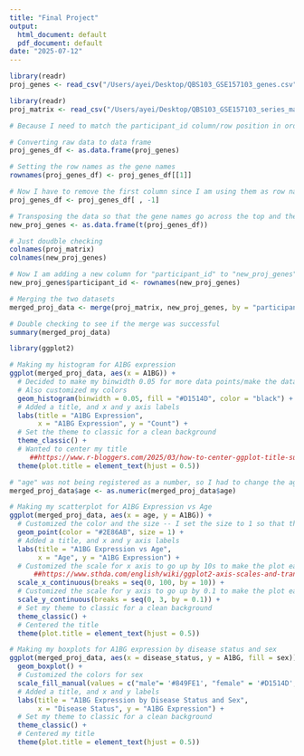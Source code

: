 ```yaml
---
title: "Final Project"
output:
  html_document: default
  pdf_document: default
date: "2025-07-12"
---
```


```r
library(readr)
proj_genes <- read_csv("/Users/ayei/Desktop/QBS103_GSE157103_genes.csv")
```
```r
library(readr)
proj_matrix <- read_csv("/Users/ayei/Desktop/QBS103_GSE157103_series_matrix-1.csv")
```

```r
# Because I need to match the participant_id column/row position in order to link the two data sets, I first need to transpose the gene data so the participant_id become rows.

# Converting raw data to data frame
proj_genes_df <- as.data.frame(proj_genes)

# Setting the row names as the gene names
rownames(proj_genes_df) <- proj_genes_df[[1]]

# Now I have to remove the first column since I am using them as row names
proj_genes_df <- proj_genes_df[ , -1]         

# Transposing the data so that the gene names go across the top and the participant ID's became the column
new_proj_genes <- as.data.frame(t(proj_genes_df))

# Just doudble checking
colnames(proj_matrix)
colnames(new_proj_genes)

# Now I am adding a new column for "participant_id" to "new_proj_genes" with the row names, so that when I merge the the two data together, "participant ID" becomes its own column
new_proj_genes$participant_id <- rownames(new_proj_genes)
```

```r
# Merging the two datasets
merged_proj_data <- merge(proj_matrix, new_proj_genes, by = "participant_id")

# Double checking to see if the merge was successful
summary(merged_proj_data)
```

```r
library(ggplot2)

# Making my histogram for A1BG expression
ggplot(merged_proj_data, aes(x = A1BG)) +
  # Decided to make my binwidth 0.05 for more data points/make the data points more distinct
  # Also customized my colors
  geom_histogram(binwidth = 0.05, fill = "#D1514D", color = "black") +
  # Added a title, and x and y axis labels
  labs(title = "A1BG Expression", 
       x = "A1BG Expression", y = "Count") +
  # Set the theme to classic for a clean background
  theme_classic() +
  # Wanted to center my title
     ##https://www.r-bloggers.com/2025/03/how-to-center-ggplot-title-subtitle-and-caption-in-ggplot2-with-r/
  theme(plot.title = element_text(hjust = 0.5)) 
```

```r
# "age" was not being registered as a number, so I had to change the age column to numeric
merged_proj_data$age <- as.numeric(merged_proj_data$age)

# Making my scatterplot for A1BG Expression vs Age
ggplot(merged_proj_data, aes(x = age, y = A1BG)) +
  # Customized the color and the size -- I set the size to 1 so that the point is more precise (when it was bigger, the points would overlap)
  geom_point(color = "#2E86AB", size = 1) +
  # Added a title, and x and y axis labels
  labs(title = "A1BG Expression vs Age",
       x = "Age", y = "A1BG Expression") +
  # Customized the scale for x axis to go up by 10s to make the plot easier to read
      ##https://www.sthda.com/english/wiki/ggplot2-axis-scales-and-transformations#google_vignette
  scale_x_continuous(breaks = seq(0, 100, by = 10)) +
  # Customized the scale for y axis to go up by 0.1 to make the plot easier to read
  scale_y_continuous(breaks = seq(0, 3, by = 0.1)) +
  # Set my theme to classic for a clean background
  theme_classic() +
  # Centered the title
  theme(plot.title = element_text(hjust = 0.5))
```

```r
# Making my boxplots for A1BG expression by disease status and sex
ggplot(merged_proj_data, aes(x = disease_status, y = A1BG, fill = sex)) +
  geom_boxplot() +
  # Customized the colors for sex
  scale_fill_manual(values = c("male"= '#849FE1', "female" = '#D1514D',"unknown" = '#E0C06B')) +
  # Added a title, and x and y labels
  labs(title = "A1BG Expression by Disease Status and Sex",
       x = "Disease Status", y = "A1BG Expression") +
  # Set my theme to classic for a clean background
  theme_classic() +
  # Centered my title
  theme(plot.title = element_text(hjust = 0.5))
```

